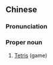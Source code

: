 {{also|俄罗斯方块}}
==Chinese==
{{zh-forms|s=俄罗斯方块|type=32}}
{{wikipedia|lang=zh}}

===Pronunciation===
{{zh-pron
|m=Éluósī Fāngkuài,er=y
|c=ngo4 lo4 si1 fong1 faai3
|cat=pn
}}

===Proper noun===
{{zh-proper noun}}

# [[Tetris]] (game)